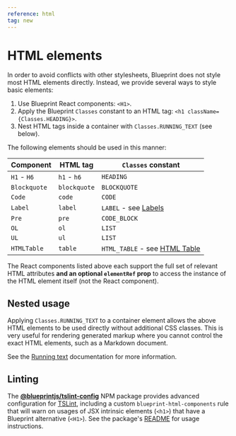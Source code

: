 ```yaml
---
reference: html
tag: new
---
```


# HTML elements

In order to avoid conflicts with other stylesheets, Blueprint does not style
most HTML elements directly. Instead, we provide several ways to style basic elements:

1. Use Blueprint React components: `<H1>`.
1. Apply the Blueprint `Classes` constant to an HTML tag: `<h1 className={Classes.HEADING}>`.
1. Nest HTML tags inside a container with `Classes.RUNNING_TEXT` (see below).

The following elements should be used in this manner:

| Component | HTML tag | `Classes` constant |
|-|-|-|
| `H1` - `H6` | `h1` - `h6` | `HEADING` |
| `Blockquote` | `blockquote` | `BLOCKQUOTE` |
| `Code` | `code` | `CODE` |
| `Label` | `label` | `LABEL` - see [Labels](#core/components/label) |
| `Pre` | `pre` | `CODE_BLOCK` |
| `OL` | `ol` | `LIST` |
| `UL` | `ul` | `LIST` |
| `HTMLTable` | `table` | `HTML_TABLE` - see [HTML Table](#core/components/html-table) |

The React components listed above each support the full set of relevant HTML attributes **and an
optional `elementRef` prop** to access the instance of the HTML element itself
(not the React component).

## Nested usage

Applying `Classes.RUNNING_TEXT` to a container element allows the above HTML
elements to be used directly without additional CSS classes.
This is very useful for rendering generated markup where you cannot control the
exact HTML elements, such as a Markdown document.

See the [Running text](#core/typography.running-text) documentation for more information.

## Linting

The [**@blueprintjs/tslint-config**](https://www.npmjs.com/package/@blueprintjs/tslint-config)
NPM package provides advanced configuration for [TSLint](http://palantir.github.io/tslint/),
including a custom `blueprint-html-components` rule that will warn on usages of
JSX intrinsic elements (`<h1>`) that have a Blueprint alternative (`<H1>`). See
the package's [README](https://www.npmjs.com/package/@blueprintjs/tslint-config)
for usage instructions.

